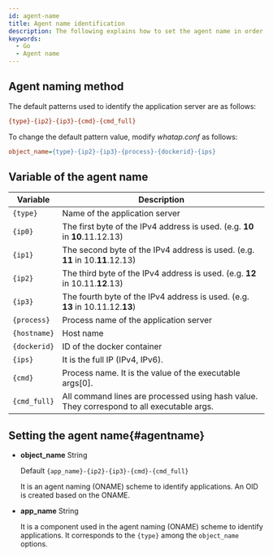 ```yaml
---
id: agent-name
title: Agent name identification
description: The following explains how to set the agent name in order to identify the monitoring target.
keywords:
  - Go
  - Agent name
---
```



<Apmnamedescription />

## Agent naming method

The default patterns used to identify the application server are as follows:

```ini title='Default pattern'
{type}-{ip2}-{ip3}-{cmd}-{cmd_full}
```

To change the default pattern value, modify _whatap.conf_ as follows:

```ini title='whatap.conf'
object_name={type}-{ip2}-{ip3}-{process}-{dockerid}-{ips}
```

## Variable of the agent name

| Variable       | Description                                                                                      |
| -------------- | ------------------------------------------------------------------------------------------------ |
| `{type}`       | Name of the application server                                                                   |
| `{ip0}`        | The first byte of the IPv4 address is used. (e.g. **10** in **10**.11.12.13)  |
| `{ip1}`        | The second byte of the IPv4 address is used. (e.g. **11** in 10.**11**.12.13) |
| `{ip2}`        | The third byte of the IPv4 address is used. (e.g. **12** in 10.11.**12**.13)  |
| `{ip3}`        | The fourth byte of the IPv4 address is used. (e.g. **13** in 10.11.12.**13**) |
| `{process}`    | Process name of the application server                                                           |
| `{hostname}`   | Host name                                                                                        |
| `{dockerid}`   | ID of the docker container                                                                       |
| `{ips}`        | It is the full IP (IPv4, IPv6).                                               |
| `{cmd}`        | Process name. It is the value of the executable args[0].                                         |
| `{cmd_full}`   | All command lines are processed using hash value. They correspond to all executable args.        |

## Setting the agent name{#agentname}

- **object_name** <span class='type'>String</span>

  Default `{app_name}-{ip2}-{ip3}-{cmd}-{cmd_full}`

  It is an agent naming (ONAME) scheme to identify applications. An OID is created based on the ONAME.

- **app_name** <span class='type'>String</span>

  It is a component used in the agent naming (ONAME) scheme to identify applications. It corresponds to the `{type}` among the `object_name` options.

<OkindNodename />
